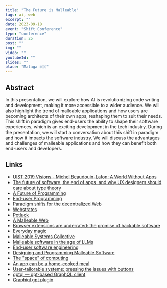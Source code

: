 ```yaml
---
title: "The Future is Malleable"
tags: ai, web
excerpt: ""
date: 2023-09-18
event: "Shift Conference"
type: "conference"
duration: 25
post: ""
img: ""
video: ""
youtubeId: ""
slides: ""
place: "Malaga 🇪🇸"
---
```


## Abstract

In this presentation, we will explore how AI is revolutionizing code writing and
development, making it more accessible to a wider audience. We will also
highlight the trend of malleable applications and how users are becoming
architects of their own apps, reshaping them to suit their needs. This shift in
paradigm gives end-users the ability to shape their software experiences, which
is an exciting development in the tech industry. During the presentation, we
will start a conversation about this shift in paradigm and how it impacts the
software industry. We will discuss the advantages and challenges of malleable
applications and how they can benefit both end-users and developers.

## Links

- [UIST 2019 Visions - Michel Beaudouin-Lafon: A World Without Apps](https://www.youtube.com/watch?v=ntaudUum06E)
- [The future of software, the end of apps, and why UX designers should care about type theory](https://pchiusano.github.io/2013-05-22/future-of-software.html)
- [A Future of Programming](https://stefan-lesser.com/2019/12/24/a-future-of-programming/)
- [End-user Programming](https://www.inkandswitch.com/end-user-programming/)
- [Paradigm shifts for the decentralized Web](https://ruben.verborgh.org/blog/2017/12/20/paradigm-shifts-for-the-decentralized-web/#apps-become-views)
- [Webstrates](https://webstrates.net/)
- [Potluck](https://www.inkandswitch.com/potluck/)
- [A Malleable Web](https://oio.land/the-malleable-web)
- [Browser extensions are underrated: the promise of hackable software](https://www.geoffreylitt.com/2019/07/29/browser-extensions.html)
- [Everyday magic](https://joinreboot.org/p/everyday-magic)
- [Malleable Systems Collective](https://malleable.systems/catalog/)
- [Malleable software in the age of LLMs](https://www.geoffreylitt.com/2023/03/25/llm-end-user-programming.html)
- [End-user software engineering](https://web.media.mit.edu/~lieber/Publications/End-User-Software-Engineering.pdf)
- [Designing and Programming Malleable Software](https://theses.hal.science/tel-02612943/preview/80338_TCHERNAVSKIJ_2019_diffusion.pdf)
- [The "space" of computing](https://www.youtube.com/watch?v=nVFS85Zx6uw)
- [An app can be a home-cooked meal](https://www.robinsloan.com/notes/home-cooked-app/)
- [User-tailorable systems: pressing the issues with buttons](https://dl.acm.org/doi/abs/10.1145/97243.97271)
- [gptql — gpt-based GraphQL client](https://github.com/beerose/gptql)
- [Graphiql gpt plugin](https://github.com/beerose/graphiql-gpt-plugin)

